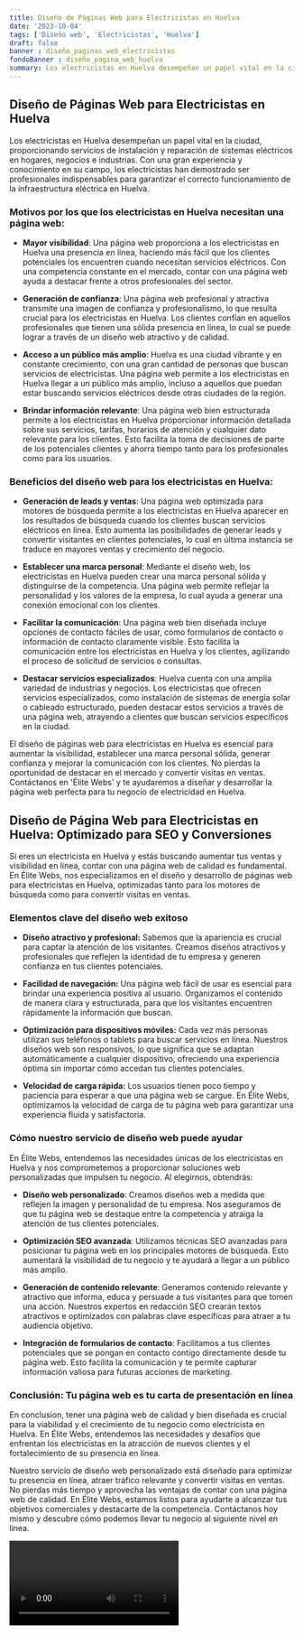 ```yaml
---
title: Diseño de Páginas Web para Electricistas en Huelva
date: '2023-10-04'
tags: ['Diseño web', 'Electricistas', 'Huelva']
draft: false
banner : diseño_paginas_web_electricistas
fondoBanner : diseño_pagina_web_huelva
summary: Los electricistas en Huelva desempeñan un papel vital en la ciudad, proporcionando servicios de instalación y reparación de sistemas eléctricos en hogares, negocios e industrias. Con una gran experiencia y conocimiento en su campo, los electricistas han demostrado ser profesionales indispensables para garantizar el correcto funcionamiento de la infraestructura eléctrica en Huelva.
---
```


## Diseño de Páginas Web para Electricistas en Huelva

Los electricistas en Huelva desempeñan un papel vital en la ciudad, proporcionando servicios de instalación y reparación de sistemas eléctricos en hogares, negocios e industrias. Con una gran experiencia y conocimiento en su campo, los electricistas han demostrado ser profesionales indispensables para garantizar el correcto funcionamiento de la infraestructura eléctrica en Huelva.

### Motivos por los que los electricistas en Huelva necesitan una página web:

- **Mayor visibilidad**: Una página web proporciona a los electricistas en Huelva una presencia en línea, haciendo más fácil que los clientes potenciales los encuentren cuando necesitan servicios eléctricos. Con una competencia constante en el mercado, contar con una página web ayuda a destacar frente a otros profesionales del sector.
 
- **Generación de confianza**: Una página web profesional y atractiva transmite una imagen de confianza y profesionalismo, lo que resulta crucial para los electricistas en Huelva. Los clientes confían en aquellos profesionales que tienen una sólida presencia en línea, lo cual se puede lograr a través de un diseño web atractivo y de calidad.

- **Acceso a un público más amplio**: Huelva es una ciudad vibrante y en constante crecimiento, con una gran cantidad de personas que buscan servicios de electricistas. Una página web permite a los electricistas en Huelva llegar a un público más amplio, incluso a aquellos que puedan estar buscando servicios eléctricos desde otras ciudades de la región.

- **Brindar información relevante**: Una página web bien estructurada permite a los electricistas en Huelva proporcionar información detallada sobre sus servicios, tarifas, horarios de atención y cualquier dato relevante para los clientes. Esto facilita la toma de decisiones de parte de los potenciales clientes y ahorra tiempo tanto para los profesionales como para los usuarios.

### Beneficios del diseño web para los electricistas en Huelva:

- **Generación de leads y ventas**: Una página web optimizada para motores de búsqueda permite a los electricistas en Huelva aparecer en los resultados de búsqueda cuando los clientes buscan servicios eléctricos en línea. Esto aumenta las posibilidades de generar leads y convertir visitantes en clientes potenciales, lo cual en última instancia se traduce en mayores ventas y crecimiento del negocio.

- **Establecer una marca personal**: Mediante el diseño web, los electricistas en Huelva pueden crear una marca personal sólida y distinguirse de la competencia. Una página web permite reflejar la personalidad y los valores de la empresa, lo cual ayuda a generar una conexión emocional con los clientes.

- **Facilitar la comunicación**: Una página web bien diseñada incluye opciones de contacto fáciles de usar, como formularios de contacto o información de contacto claramente visible. Esto facilita la comunicación entre los electricistas en Huelva y los clientes, agilizando el proceso de solicitud de servicios o consultas.

- **Destacar servicios especializados**: Huelva cuenta con una amplia variedad de industrias y negocios. Los electricistas que ofrecen servicios especializados, como instalación de sistemas de energía solar o cableado estructurado, pueden destacar estos servicios a través de una página web, atrayendo a clientes que buscan servicios específicos en la ciudad.

El diseño de páginas web para electricistas en Huelva es esencial para aumentar la visibilidad, establecer una marca personal sólida, generar confianza y mejorar la comunicación con los clientes. No pierdas la oportunidad de destacar en el mercado y convertir visitas en ventas. Contáctanos en 'Élite Webs' y te ayudaremos a diseñar y desarrollar la página web perfecta para tu negocio de electricidad en Huelva.

<GifSeo />

<Cta />

## Diseño de Página Web para Electricistas en Huelva: Optimizado para SEO y Conversiones

Si eres un electricista en Huelva y estás buscando aumentar tus ventas y visibilidad en línea, contar con una página web de calidad es fundamental. En Élite Webs, nos especializamos en el diseño y desarrollo de páginas web para electricistas en Huelva, optimizadas tanto para los motores de búsqueda como para convertir visitas en ventas.

### Elementos clave del diseño web exitoso

- **Diseño atractivo y profesional:** Sabemos que la apariencia es crucial para captar la atención de los visitantes. Creamos diseños atractivos y profesionales que reflejen la identidad de tu empresa y generen confianza en tus clientes potenciales.

- **Facilidad de navegación:** Una página web fácil de usar es esencial para brindar una experiencia positiva al usuario. Organizamos el contenido de manera clara y estructurada, para que los visitantes encuentren rápidamente la información que buscan.

- **Optimización para dispositivos móviles:** Cada vez más personas utilizan sus teléfonos o tablets para buscar servicios en línea. Nuestros diseños web son responsivos, lo que significa que se adaptan automáticamente a cualquier dispositivo, ofreciendo una experiencia óptima sin importar cómo accedan tus clientes potenciales.

- **Velocidad de carga rápida:** Los usuarios tienen poco tiempo y paciencia para esperar a que una página web se cargue. En Élite Webs, optimizamos la velocidad de carga de tu página web para garantizar una experiencia fluida y satisfactoria.

### Cómo nuestro servicio de diseño web puede ayudar

En Élite Webs, entendemos las necesidades únicas de los electricistas en Huelva y nos comprometemos a proporcionar soluciones web personalizadas que impulsen tu negocio. Al elegirnos, obtendrás:

- **Diseño web personalizado**: Creamos diseños web a medida que reflejen la imagen y personalidad de tu empresa. Nos aseguramos de que tu página web se destaque entre la competencia y atraiga la atención de tus clientes potenciales.

- **Optimización SEO avanzada**: Utilizamos técnicas SEO avanzadas para posicionar tu página web en los principales motores de búsqueda. Esto aumentará la visibilidad de tu negocio y te ayudará a llegar a un público más amplio.

- **Generación de contenido relevante**: Generamos contenido relevante y atractivo que informa, educa y persuade a tus visitantes para que tomen una acción. Nuestros expertos en redacción SEO crearán textos atractivos e optimizados con palabras clave específicas para atraer a tu audiencia objetivo.

- **Integración de formularios de contacto**: Facilitamos a tus clientes potenciales que se pongan en contacto contigo directamente desde tu página web. Esto facilita la comunicación y te permite capturar información valiosa para futuras acciones de marketing.

### Conclusión: Tu página web es tu carta de presentación en línea

En conclusion, tener una página web de calidad y bien diseñada es crucial para la viabilidad y el crecimiento de tu negocio como electricista en Huelva. En Élite Webs, entendemos las necesidades y desafíos que enfrentan los electricistas en la atracción de nuevos clientes y el fortalecimiento de su presencia en línea.

Nuestro servicio de diseño web personalizado está diseñado para optimizar tu presencia en línea, atraer tráfico relevante y convertir visitas en ventas. No pierdas más tiempo y aprovecha las ventajas de contar con una página web de calidad. En Élite Webs, estamos listos para ayudarte a alcanzar tus objetivos comerciales y destacarte de la competencia. Contáctanos hoy mismo y descubre cómo podemos llevar tu negocio al siguiente nivel en línea.

<Video />

<CtaBot job='Electricistas' city='Huelva'/>

<Gmaps query='Huelva+españa+maps' />